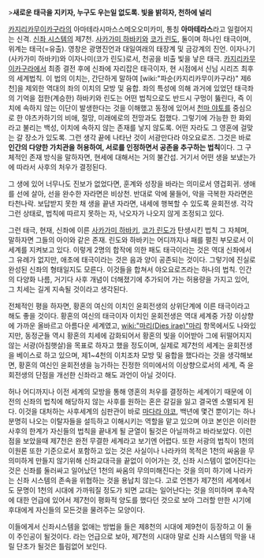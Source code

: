 >'''새로운 태극을 지키자, 누구도 우는일 없도록. 빛을 밝히자, 천하에 널리'''

[[카지리카무이카구라]]의 아마테라시마스스메오오미카미, 통칭 '''아마테라스'''라고 일컬어지는 신격. [[신좌만상 시리즈|신좌 시스템]]의 제7천.
[[사카가미 하바키]]와 [[코가 린도]], 둘이며 하나인 태극이며, 위계는 태극(=유출). 영창은 광명진언과 대일여래의 태장계 및 금강계의 진언. 이자나기(사카가미 하바키)와 이자나미(코가 린도)로서, 천공을 비출 빛을 낳은 태극. [[카지리카무이카구라]]에서 최종 결전 후에 신좌에 자리잡은 태극이자, 현 시점에서 신님 시리즈 최후의 세계법칙. 이 법의 이치는, 간단하게 말하여 [wiki:"파순(카지리카무이카구라)" 제6천]을 제외한 역대의 좌의 이치의 모방 및 융합. 좌의 특성에 의해 과거에 있었던 태극좌의 기억을 접한(계승한) 하바키와 린도는 어떤 법칙으로도 반드시 구멍이 뚫린다, 즉 이치에 속하지 않는 이단이 발생한다는 것을 이해했고 동정에 있어서 [[천마 야토]]를 중심으로 한 야츠카하기의 비애, 절망, 미래에로의 전망과도 접했다. 그렇기에 가능한 한 화외라고 불리는 백성, 이치에 속하지 않는 존재를 낳지 않도록. 어떤 자라도 그 영혼에 걸맞는 갈 장소가 있도록. 그런 생각 끝에 나타난 것이 서광만다라 야오요로즈. 그것은 바로 '''인간의 다양한 가치관을 허용하여, 서로를 인정하면서 공존을 추구하는 법칙'''이다. 그 구체적인 존재 방식을 말하자면, 현세에 대해서는 거의 불간섭. 거기서 어떤 생을 보냈는가에 따라서 사후의 처우가 결정된다.

그 생에 있어 너무나도 진보가 없었다면, 훈계와 성장을 바라는 의미로서 영겁회귀. 
생애를 선에 살아, 선을 완수한 자라면은 비상천.
반대로 악에 물들어, 악을 극복한 자라면은 타천나락.
보답받지 못한 채 생을 끝낸 자라면, 내세에 행복할 수 있도록 윤회전생.
각각 그런 상태로, 법칙에 따르지 못하는 자, 낙오자가 나오지 않게 조정되고 있다.

그런 태극, 현재, 신좌에 이른 [[사카가미 하바키]], [[코가 린도]]가 탄생시킨 법칙 그 자체며, 말하자면 그들의 아이와 같은 존재. 린도와 하바키는 어디까지나 패를 펼친 부모로서 이 세계를 지켜보고 있다. 이렇게 2명의 합작에 의한 패도 태극이라는 것은 역대 신좌에서 그 유례가 없지만, 애초에 태극이라는 것은 음과 양이 공존되는 것이다. 그렇기에 진실로 완성된 신좌의 형태일지도 모른다. 이것들을 합쳐서 야오요로즈라는 하나의 법칙. 인간의 다양화 나름, 거기다 사후 개념이 더해졌기에 추가되어 가는 허용량을 가지고 있어, 그 치세는 길게 지속될 것이라고 생각된다.

전체적인 평을 하자면, 황혼의 여신의 이치인 윤회전생의 상위단계에 이른 태극이라고 해도 좋을 것이다. 황혼의 여신의 태극이자 이치인 윤회전생은 역대 세계중 가장 이상향에 가까운 올바르고 아름다운 세계였고, [[wiki:"마리(Dies irae)"마리]] 항목에서도 나와있지만, 동정군들 역시 황혼의 치세에 감화되어서 황혼의 빛을 이어받아 그에 뒤떨어지지 않는 서광(아침햇살)을 목표로 하자고 했을 정도이며, 실제로 제7천의 세계는 윤회전생을 베이스로 하고 있으며, 제1~4천의 이치조차 모방 및 융합을 했다라는 것을 생각해보면, 황혼의 여신인 윤회전생을 능가하는 진정한 의미에서의 이상향으로서의 세계, 즉 윤회전생의 단점을 개선한 신좌라고 해도 과언이 아닐 것이다. 

허나 어디까지나 이전 세계의 모방을 통해 영혼의 처우를 결정하는 세계이기 때문에 이전의 신좌의 법칙에 해당하지 않는 사후를 원하는 혼은 갈길을 잃고 결국엔 소멸되게 된다. 이것을 대처하는 사후세계의 심판관이 바로 [[마다라 야코]], 백년에 몇건 뿐이기는 하나 분명히 나오는 이탈자들을 설득하고 이해시키는 역할을 맡고 있으며 야코 본인은 이러한 사후의 한계가 자신들의 법칙을 끝내게 될 균열이 될것은 아닐까하고 바라보았다. 이런 점을 보았을때 제7천은 완전 무결한 세계라고 보기엔 어렵다. 또한 서광의 법칙이 1천의 이원론 또한 기준으로서 포함하고 있는 것은 사실이나 나라카의 목적은 1천의 싸움을 무의미하게 만들지 않기위해 신좌교대극을 끝없이 이어가는 것, 신좌 시스템이 없어진다는 것은 신좌를 둘러싸고 일어났던 1천의 싸움의 무의미해진다는 것을 의미 하기에 나라카는 신좌 시스템의 존속을 위협하는 것을 용납치 않는다. 고로 언젠가 제7천의 세계에서도 문명이 1천의 시대에 가까워질 정도가 되면 교대는 일어난다는 것을 의미하며 후속작에 대한 언급에 있어서 제7천이 평화적 양도를 했다던 것으로 보아 그러할 만한 시기에 후대에게 자신들의 모든것을 물려주는 모양이다.

이들에게서 신좌시스템을 없애는 방법을 들은 제8천의 시대에 제9천이 등장하고 이 둘이 주인공이 될것이다. 라는 언급으로 보아, 제7천의 시대야 말로 신좌 시스템의 막을 내릴 단초가 될것은 틀림없어 보인다.
